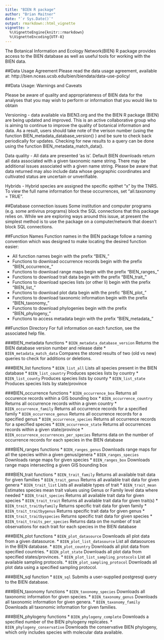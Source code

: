 ---
title: "BIEN R package"
author: "Brian Maitner"
date: "`r Sys.Date()`"
output: rmarkdown::html_vignette
vignette: >
  %\VignetteEngine{knitr::rmarkdown}
  %\VignetteEncoding{UTF-8}
---

The Botanical Information and Ecology Network(BIEN) R package provides access to the BIEN database as well as useful tools for working with the BIEN data.

##Data Usage Agreement
Please read the data usage agreement, available at: http://bien.nceas.ucsb.edu/bien/biendata/data-use-policy/

##Data Usage: Warnings and Caveats

Please be aware of quality and appropriateness of BIEN data for the analyses that you may wish to perform or information that you would like to obtain

Versioning - data available via BIEN3.org and the the BIEN R package (BIEN) are being updated and improved. This is an active collaborative group who is aiming to continue to improve the quality of botanical information and data. As a result, users should take note of the verison number (using the function BIEN_metadata_database_version() ) and be sure to check back periodically for updates.  Checking for new results to a query can be done using the function BIEN_metadata_match_data(). 

Data quality - All data are presented ‘as is’.  Default BIEN downloads return all data associated with a given taxonomic name string. There may be additional issues associated with a given name string. Please be aware that data returned may also include data whose geographic coordinates and cultivated status are uncertain or unverifiable. 

Hybrids - Hybrid species are assigned the specific epithet "x" by the TNRS.  To view the full name information for these occurrences, set "all.taxonomy = TRUE".

##Database connection issues
Some institution and computer programs (e.g. some antivirus programs) block the SQL connections that this package relies on.  While we are exploring ways around this issue, at present the simplest method is to use the package on a computer/network that doesn't block SQL connections.


##Function Names
Function names in the BIEN package follow a naming convention which was designed to make locating the desired function easier:

* All function names begin with the prefix "BIEN_"
* Functions to download occurrence records begin with the prefix "BIEN_occurrence_"
* Functions to download range maps begin with the prefix "BIEN_ranges_"
* Functions to download trait data begin with the prefix "BIEN_trait_"
* Functions to download species lists (or other li) begin with the prefix "BIEN_list_"
* Functions to download plot data begin with the prefic "BIEN_plot_"
* Functions to download taxonomic information begin with the prefix "BIEN_taxonomy_"
* Functions to download phylogenies begin with the prefix "BIEN_phylogeny_"
* Functions to access metadata begin with the prefix "BIEN_metadata_"

##Function Directory
For full information on each function, see the associated help file.

###BIEN_metadata functions
* `BIEN_metadata_database_version` Returns the BIEN database version number and release date
* `BIEN_metadata_match_data` Compares the stored results of two (old vs new) queries to check for additions or deletions.

###BIEN_list functions
* `BIEN_list_all` Lists all species present in the BIEN database
* `BIEN_list_country` Produces species lists by country
* `BIEN_list_county` Produces species lists by county
* `BIEN_list_state` Produces species lists by state/province

###BIEN_occurrence functions
* `BIEN_occurrence_box`  Returns all occurence records within a GIS bounding box 
* `BIEN_occurrence_country` Returns all occurrence records within a given country
* `BIEN_occurrence_family` Returns all occurrence records for a specified family
* `BIEN_occurrence_genus` Returns all occurrence records for a specified genus
* `BIEN_occurrence_species` Returns all occurrence records for a specified species
* `BIEN_occurrence_state` Returns all occurrences records within a given state/province
* `BIEN_occurrence_occurrences_per_species` Returns data on the number of occurrence records for each species in the BIEN database

###BIEN_ranges functions
* `BIEN_ranges_genus` Downloads range maps for all the species within a given genus/genera
* `BIEN_ranges_species` Downloads range maps for given species
* `BIEN_ranges_box` Downloads range maps intersecting a given GIS bounding box

###BIEN_trait functions
* `BIEN_trait_family` Returns all available trait data for given families
* `BIEN_trait_genus` Returns all available trait data for given genera
* `BIEN_trait_list` Lists all available types of trait
* `BIEN_trait_mean` Estimates species mean trait values using Genus or Family level data where needed
* `BIEN_trait_species` Returns all available trait data for given species
* `BIEN_trait_trait` Returns all available trait data for given trait(s)
* `BIEN_trait_traitbyfamily` Returns specific trait data for given family
* `BIEN_trait_traitbygenus` Returns specific trait data for given genus
* `BIEN_trait_traitbyspecies` Returns specific trait data for given species
* `BIEN_trait_traits_per_species` Returns data on the number of trait observations for each trait for each species in the BIEN database

###BIEN_plot functions
* `BIEN_plot_datasource` Downloads all plot data from a given datasource.
* `BIEN_plot_list_datasource` List all datasources in the BIEN database.
* `BIEN_plot_country` Downloads all plot data from specified countries.
* `BIEN_plot_state` Downloads all plot data from specified states/provinces.
* `BIEN_plot_list_sampling_protocols` List all available sampling protocols.
* `BIEN_plot_sampling_protocol` Downloads all plot data using a specified sampling protocol.

###BIEN_sql function
* `BIEN_sql` Submits a user-supplied postgresql query to the BIEN database.

###BIEN_taxonomy functions
* `BIEN_taxonomy_species` Downloads all taxonomic information for given species.
* `BIEN_taxonomy_genus` Downloads all taxonomic information for given genera.
* `BIEN_taxonomy_family` Downloads all taxonomic information for given families.

###BIEN_phylogeny functions
* `BIEN_phylogeny_complete` Downloads a specified number of the BIEN phylogeny replicates.
* `BIEN_phylogeny_conservative` Downloads the conservative BIEN phylogeny, which only includes species with molecular data available.
